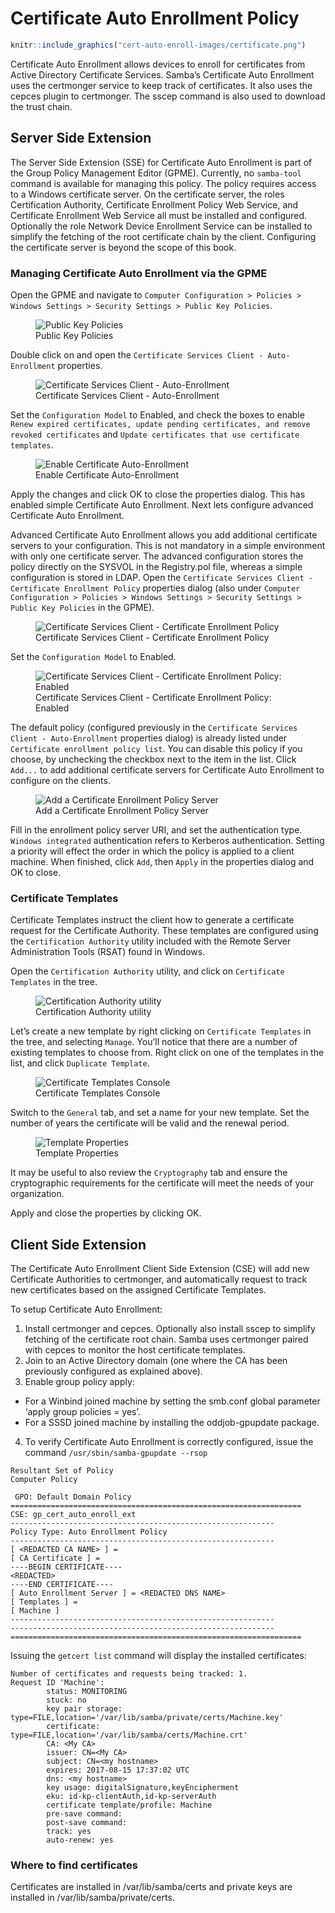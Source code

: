 # Certificate Auto Enrollment Policy {#certautoenroll}

```r
knitr::include_graphics("cert-auto-enroll-images/certificate.png")
```

Certificate Auto Enrollment allows devices to enroll for certificates from Active Directory Certificate Services. Samba’s Certificate Auto Enrollment uses the certmonger service to keep track of certificates. It also uses the cepces plugin to certmonger. The sscep command is also used to download the trust chain.

## Server Side Extension

The Server Side Extension (SSE) for Certificate Auto Enrollment is part of the Group Policy Management Editor (GPME). Currently, no `samba-tool` command is available for managing this policy. The policy requires access to a Windows certificate server. On the certificate server, the roles Certification Authority, Certificate Enrollment Policy Web Service, and Certificate Enrollment Web Service all must be installed and configured. Optionally the role Network Device Enrollment Service can be installed to simplify the fetching of the root certificate chain by the client. Configuring the certificate server is beyond the scope of this book.

### Managing Certificate Auto Enrollment via the GPME

Open the GPME and navigate to `Computer Configuration > Policies > Windows Settings > Security Settings > Public Key Policies`.

![Public Key Policies](cert-auto-enroll-images/public_key_policy.png)

Double click on and open the `Certificate Services Client - Auto-Enrollment` properties.

![Certificate Services Client - Auto-Enrollment](cert-auto-enroll-images/auto-enrollment.png)

Set the `Configuration Model` to Enabled, and check the boxes to enable `Renew expired certificates, update pending certificates, and remove revoked certificates` and `Update certificates that use certificate templates`.

![Enable Certificate Auto-Enrollment](cert-auto-enroll-images/auto-enrollment-enabled.png)

Apply the changes and click OK to close the properties dialog. This has enabled simple Certificate Auto Enrollment. Next lets configure advanced Certificate Auto Enrollment.

Advanced Certificate Auto Enrollment allows you add additional certificate servers to your configuration. This is not mandatory in a simple environment with only one certificate server. The advanced configuration stores the policy directly on the SYSVOL in the Registry.pol file, whereas a simple configuration is stored in LDAP. Open the `Certificate Services Client - Certificate Enrollment Policy` properties dialog (also under `Computer Configuration > Policies > Windows Settings > Security Settings > Public Key Policies` in the GPME).

![Certificate Services Client - Certificate Enrollment Policy](cert-auto-enroll-images/advanced-config.png)

Set the `Configuration Model` to Enabled.

![Certificate Services Client - Certificate Enrollment Policy: Enabled](cert-auto-enroll-images/advanced-config-enabled.png)

The default policy (configured previously in the `Certificate Services Client - Auto-Enrollment` properties dialog) is already listed under `Certificate enrollment policy list`. You can disable this policy if you choose, by unchecking the checkbox next to the item in the list. Click `Add...` to add additional certificate servers for Certificate Auto Enrollment to configure on the clients.

![Add a Certificate Enrollment Policy Server](cert-auto-enroll-images/add-policy-server.png)

Fill in the enrollment policy server URI, and set the authentication type. `Windows integrated` authentication refers to Kerberos authentication. Setting a priority will effect the order in which the policy is applied to a client machine. When finished, click `Add`, then `Apply` in the properties dialog and OK to close.

### Certificate Templates

Certificate Templates instruct the client how to generate a certificate request for the Certificate Authority. These templates are configured using the `Certification Authority` utility included with the Remote Server Administration Tools (RSAT) found in Windows.

Open the `Certification Authority` utility, and click on `Certificate Templates` in the tree.

![Certification Authority utility](cert-auto-enroll-images/certsrv.png)

Let's create a new template by right clicking on `Certificate Templates` in the tree, and selecting `Manage`. You'll notice that there are a number of existing templates to choose from. Right click on one of the templates in the list, and click `Duplicate Template`.

![Certificate Templates Console](cert-auto-enroll-images/cert-temp-console.png)

Switch to the `General` tab, and set a name for your new template. Set the number of years the certificate will be valid and the renewal period.

![Template Properties](cert-auto-enroll-images/template-properties.png)

It may be useful to also review the `Cryptography` tab and ensure the cryptographic requirements for the certificate will meet the needs of your organization.

Apply and close the properties by clicking OK.

## Client Side Extension

The Certificate Auto Enrollment Client Side Extension (CSE) will add new Certificate Authorities to certmonger, and automatically request to track new certificates based on the assigned Certificate Templates.

To setup Certificate Auto Enrollment:

1. Install certmonger and cepces. Optionally also install sscep to simplify fetching of the certificate root chain. Samba uses certmonger paired with cepces to monitor the host certificate templates.
2. Join to an Active Directory domain (one where the CA has been previously configured as explained above).
3. Enable group policy apply:
* For a Winbind joined machine by setting the smb.conf global parameter 'apply group policies = yes'.
* For a SSSD joined machine by installing the oddjob-gpupdate package.
4. To verify Certificate Auto Enrollment is correctly configured, issue the command `/usr/sbin/samba-gpupdate --rsop`
```
Resultant Set of Policy
Computer Policy

 GPO: Default Domain Policy
=================================================================
CSE: gp_cert_auto_enroll_ext
-----------------------------------------------------------
Policy Type: Auto Enrollment Policy
-----------------------------------------------------------
[ <REDACTED CA NAME> ] =
[ CA Certificate ] =
----BEGIN CERTIFICATE----
<REDACTED>
----END CERTIFICATE----
[ Auto Enrollment Server ] = <REDACTED DNS NAME>
[ Templates ] =
[ Machine ]
-----------------------------------------------------------
-----------------------------------------------------------
=================================================================
```

Issuing the `getcert list` command will display the installed certificates:
```
Number of certificates and requests being tracked: 1.
Request ID 'Machine':
        status: MONITORING
        stuck: no
        key pair storage: type=FILE,location='/var/lib/samba/private/certs/Machine.key'
        certificate: type=FILE,location='/var/lib/samba/certs/Machine.crt'
        CA: <My CA>
        issuer: CN=<My CA>
        subject: CN=<my hostname>
        expires: 2017-08-15 17:37:02 UTC
        dns: <my hostname>
        key usage: digitalSignature,keyEncipherment
        eku: id-kp-clientAuth,id-kp-serverAuth
        certificate template/profile: Machine
        pre-save command:
        post-save command:
        track: yes
        auto-renew: yes
```

### Where to find certificates

Certificates are installed in /var/lib/samba/certs and private keys are installed in /var/lib/samba/private/certs.
